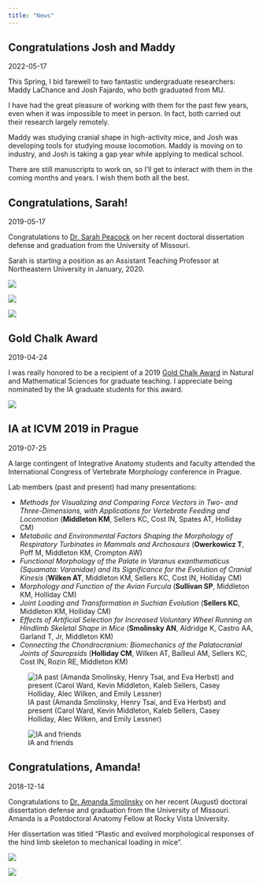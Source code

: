 ```yaml
---
title: "News"
---
```


## Congratulations Josh and Maddy

2022-05-17

This Spring, I bid farewell to two fantastic undergraduate researchers: Maddy LaChance and Josh Fajardo, who both graduated from MU.

I have had the great pleasure of working with them for the past few years, even when it was impossible to meet in person. In fact, both carried out their research largely remotely.

Maddy was studying cranial shape in high-activity mice, and Josh was developing tools for studying mouse locomotion. Maddy is moving on to industry, and Josh is taking a gap year while applying to medical school.

There are still manuscripts to work on, so I'll get to interact with them in the coming months and years. I wish them both all the best.

## Congratulations, Sarah!

2019-05-17

Congratulations to [Dr. Sarah Peacock](people.html#sarah-peacock) on her recent doctoral dissertation defense and graduation from the University of Missouri.

Sarah is starting a position as an Assistant Teaching Professor at Northeastern University in January, 2020.

::: {layout-ncol=3}

![](images/news/2019-05-17_peacock-defense.jpg)

![](images/news/2019-05-17_peacock-grad2.jpg)

![](images/news/2019-05-17_peacock-grad1.jpg)

:::


## Gold Chalk Award

2019-04-24

::: {layout-ncol=2}

I was really honored to be a recipient of a 2019 [Gold Chalk Award](https://gpc.missouri.edu/services/gold-chalk/) in Natural and Mathematical Sciences for graduate teaching. I appreciate being nominated by the IA graduate students for this award.

![](images/news/2019-04-24_middleton-gold-chalk.jpg)

:::

## IA at ICVM 2019 in Prague

2019-07-25

A large contingent of Integrative Anatomy students and faculty attended the International Congress of Vertebrate Morphology conference in Prague.

Lab members (past and present) had many presentations:

- *Methods for Visualizing and Comparing Force Vectors in Two- and Three-Dimensions, with Applications for Vertebrate Feeding and Locomotion* (**Middleton KM**, Sellers KC, Cost IN, Spates AT, Holliday CM)
- *Metabolic and Environmental Factors Shaping the Morphology of Respiratory Turbinates in Mammals and Archosaurs* (**Owerkowicz T**, Poff M, Middleton KM, Crompton AW)
- *Functional Morphology of the Palate in Varanus exanthematicus (Squamata: Varanidae) and Its Significance for the Evolution of Cranial Kinesis* (**Wilken AT**, Middleton KM, Sellers KC, Cost IN, Holliday CM)
- *Morphology and Function of the Avian Furcula* (**Sullivan SP**, Middleton KM, Holliday CM)
- *Joint Loading and Transformation in Suchian Evolution* (**Sellers KC**, Middleton KM, Holliday CM)
- *Effects of Artificial Selection for Increased Voluntary Wheel Running on Hindlimb Skeletal Shape in Mice* (**Smolinsky AN**, Aldridge K, Castro AA, Garland T, Jr, Middleton KM)
- *Connecting the Chondrocranium: Biomechanics of the Palatocranial Joints of Sauropsids* (**Holliday CM**, Wilken AT, Bailleul AM, Sellers KC, Cost IN, Rozin
RE, Middleton KM)

![IA past (Amanda Smolinsky, Henry Tsai, and Eva Herbst) and present (Carol Ward, Kevin Middleton, Kaleb Sellers, Casey Holliday, Alec Wilken, and Emily Lessner)](images/news/2019-07-25-ICVM1.jpg)

![IA and friends](images/news/2019-07-25-ICVM2.jpg)

## Congratulations, Amanda!

2018-12-14

Congratulations to [Dr. Amanda Smolinsky](people.html#amanda-smolinsky) on her recent (August) doctoral dissertation defense and graduation from the University of Missouri. Amanda is a Postdoctoral Anatomy Fellow at Rocky Vista University.

Her dissertation was titled "Plastic and evolved morphological responses of the hind limb skeleton to mechanical loading in mice".

::: {layout-ncol=2}

![](images/news/2018-12-14_smolinsky-defense.jpg)

![](images/news/2018-12-14_smolinsky-grad.jpg)

:::

